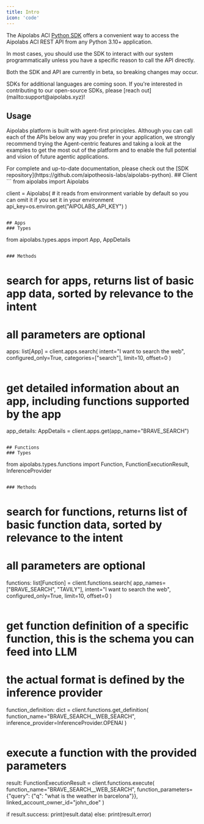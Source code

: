 ```yaml
---
title: Intro
icon: 'code'
---
```

The Aipolabs ACI [Python SDK](https://github.com/aipotheosis-labs/aipolabs-python) offers a convenient way to access the Aipolabs ACI REST API from any Python 3.10+ application.

In most cases, you should use the SDK to interact with our system programmatically unless you have a specific reason to call the API directly.

Both the SDK and API are currently in beta, so breaking changes may occur.

<Note>
SDKs for additional languages are coming soon. If you're interested in contributing to our open-source SDKs, please [reach out](mailto:support@aipolabs.xyz)!
</Note>

## Usage
Aipolabs platform is built with agent-first principles. Although you can call each of the APIs below any way you prefer in your application, we strongly recommend trying the Agent-centric features and taking a look at the examples to get the most out of the platform and to enable the full potential and vision of future agentic applications.

<Note>
For complete and up-to-date documentation, please check out the [SDK repository](https://github.com/aipotheosis-labs/aipolabs-python).
</Note>
## Client
```
from aipolabs import Aipolabs

client = Aipolabs(
    # it reads from environment variable by default so you can omit it if you set it in your environment
    api_key=os.environ.get("AIPOLABS_API_KEY")
)
```

## Apps
### Types
```
from aipolabs.types.apps import App, AppDetails
```

### Methods
```
# search for apps, returns list of basic app data, sorted by relevance to the intent
# all parameters are optional
apps: list[App] = client.apps.search(
    intent="I want to search the web",
    configured_only=True,
    categories=["search"],
    limit=10,
    offset=0
)
```
```
# get detailed information about an app, including functions supported by the app
app_details: AppDetails = client.apps.get(app_name="BRAVE_SEARCH")
```

## Functions
### Types
```
from aipolabs.types.functions import Function, FunctionExecutionResult, InferenceProvider
```

### Methods
```
# search for functions, returns list of basic function data, sorted by relevance to the intent
# all parameters are optional
functions: list[Function] = client.functions.search(
    app_names=["BRAVE_SEARCH", "TAVILY"],
    intent="I want to search the web",
    configured_only=True,
    limit=10,
    offset=0
)
```
```
# get function definition of a specific function, this is the schema you can feed into LLM
# the actual format is defined by the inference provider
function_definition: dict = client.functions.get_definition(
    function_name="BRAVE_SEARCH__WEB_SEARCH",
    inference_provider=InferenceProvider.OPENAI
)
```
```
# execute a function with the provided parameters
result: FunctionExecutionResult = client.functions.execute(
    function_name="BRAVE_SEARCH__WEB_SEARCH",
    function_parameters={"query": {"q": "what is the weather in barcelona"}},
    linked_account_owner_id="john_doe"
)

if result.success:
    print(result.data)
else:
    print(result.error)
```
